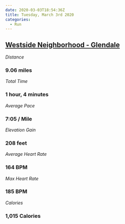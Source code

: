 ```yaml
---
date: 2020-03-03T18:54:36Z
title: Tuesday, March 3rd 2020
categories:
  - Run
---
```

## [Westside Neighborhood - Glendale](https://www.strava.com/activities/3151986344)

_Distance_

### 9.06 miles

_Total Time_

### 1 hour, 4 minutes

_Average Pace_

### 7:05 / Mile

_Elevation Gain_

### 208 feet

_Average Heart Rate_

### 164 BPM

_Max Heart Rate_

### 185 BPM

_Calories_

### 1,015 Calories